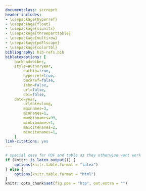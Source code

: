 ```yaml
---
documentclass: scrreprt
header-includes:
- \usepackage{hyperref}
- \usepackage{float}
- \usepackage{siunitx}
- \usepackage{threeparttable}
- \usepackage{multirow}
- \usepackage{pdflscape}
- \usepackage{colortbl}
bibliography: bib-refs.bib
biblatexoptions: [
    backend=biber,
    style=authoryear,
		natbib=true,				
		hyperref=true,			
		backref=false,		
		isbn=false,						
		url=false,					
		doi=false,
    date=year,			
		urldate=long,	
		maxnames=3,
		minnames=1,
		maxbibnames=99,
		minbibnames=1,
		maxcitenames=2,
		mincitenames=1,
    ]
link-citations: yes
---
```

```r
# special case for PDF and table as they otherwise wont work
if (knitr::is_latex_output()) {
    options(knitr.table.format = "latex")
} else {
    options(knitr.table.format = "html")
}
knitr::opts_chunk$set(fig.pos = "htp", out.extra = "")
```
